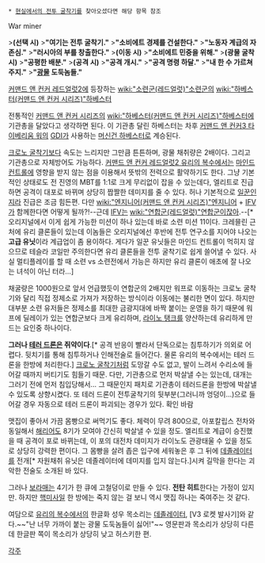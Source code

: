  * [[M9ACE|현실에서의 전투 굴착기]]를 찾아오셨다면 해당 항목 참조

War miner

>'''(선택 시)'''
>'''"여기는 전투 굴착기."'''
>'''"소비에트 경제를 건설한다."'''
>'''"노동자 계급의 자존심."'''
>'''"러시아의 부를 창출한다."'''
>'''(이동 시)'''
>'''"소비에트 민중을 위해."'''
>'''(광물 굴착 시)'''
>'''"공평한 배분."'''
>'''(공격 시)'''
>'''"공격 개시."'''
>'''"공격 명령 하달."'''
>'''"내 한 수 가르쳐주지."'''
>'''"[[광물]] 도둑놈들."'''

[[커맨드 앤 컨커 레드얼럿2]]에 등장하는 [[wiki:"소련군(레드얼럿)"소련군]]의 [[wiki:"하베스터(커맨드 앤 컨커 시리즈)"하베스터]]

전통적인 [[커맨드 앤 컨커 시리즈]]의 [[wiki:"하베스터(커맨드 앤 컨커 시리즈)"하베스터]]에 기관총을 달았다고 생각하면 된다. 이 기관총 달린 하베스터는 차후 [[커맨드 앤 컨커3 타이베리움 워]]의 [[GDI]]가 사용하는 [[머신건 하베스터]]로 계승된다.

[[크로노 굴착기]]보다 속도는 느리지만 그만큼 튼튼하며, 광물 채취량은 2배이다. 그리고 기관총으로 자체방어도 가능하다. [[커맨드 앤 컨커 레드얼럿2 유리의 복수]]에서는 [[마인드 컨트롤]]에 영향을 받지 않는 점을 이용해서 뜻밖의 전력으로 활약하기도 한다. 그냥 기본적인 상태로도 전 진영의 MBT를 1:1로 크게 무리없이 잡을 수 있는데다, 엘리트로 진급하면 공격이 대포로 바뀌며 상당히 짭짤한 데미지를 줄 수 있다. 허나 기본적으로 [[일꾼]]인지라 진급은 조금 힘든편. 다만 [[wiki:"엔지니어(커맨드 앤 컨커 시리즈)"엔지니어]] + [[IFV]]가 함께한다면 어떻게 될까?!--근데 [[IFV]]는 [[wiki:"연합군(레드얼럿)"연합군]]이잖아.--[* 오리지널에서 이게 쉽게 가능한 미션이 하나 있는데 바로 소련 미션 11이다. 크레믈린 근처에 유리 클론들이 있는데 이놈들은 오리지널에선 후반에 전투 연구소를 지어야 나오는 '''고급 유닛'''이라 계급업이 좀 용이하다. 게다가 일꾼 유닛들은 마인드 컨트롤이 먹히지 않으므로 테슬라 코일만 주의한다면 유리 클론들을 전투 굴착기로 쉽게 쓸어낼 수 있다. 사실 멀티플레이를 할 때 소련 vs 소련전에서 가능은 하지만 유리 클론이 애초에 잘 나오는 녀석이 아닌 터라…]

채굴량은 1000원으로 앞서 언급했듯이 연합군의 2배지만 워프로 이동하는 크로노 굴착기와 달리 직접 정제소로 가져가 저장하는 방식이라 이동에는 불리한 면이 있다. 하지만 대부분 소련 유저들은 정제소를 최대한 금광지대에 바짝 붙이는 운영을 하기 때문에 워프에 딜레이가 있는 연합군보다 크게 유리하며, [[라이노 탱크]]를 양산하는데 유리하게 만드는 요인중 하나이다.

'''그러나 [[테러 드론]]은 쥐약이다'''.[* 공격 반응이 빨라서 단독으로는 침투하기가 의외로 어렵다. 뒷치기를 통해 침투하거나 인해전술로 들어간다. 물론 유리의 복수에서는 테러 드론을 한방에 처리한다.] [[크로노 굴착기]]처럼 도망갈 수도 없고, 발이 느려서 수리소에 들어갈 때까지 버티기도 힘들기 때문. 다만, 기관총으로 먼저 박살낼 수는 있는데, 대개는 그러기 전에 먼저 침입당해서… 그 때문인지 패치로 기관총이 테러드론을 한방에 박살낼 수 있도록 상향시켰다. 또 테러 드론이 전투굴착기의 뒷부분(그러니까 엉덩이…)으로 들어갈 경우 자동으로 테러 드론이 파괴되는 경우가 있다. 확인 바람

맷집이 좋아서 가끔 몸빵으로 써먹기도 좋다. 체력이 무려 800으로, 아포칼립스 전차와 동일해서 [[해리어]]도 8기가 모여야 간신히 박살낼 수 있을 정도. 엘리트로 계급이 승진했을 때 공격이 포로 바뀌는데, 이 포의 대전차 데미지가 라이노도 관광태울 수 있을 정도로 상당히 강력한 편이다. 그 몸빵을 살려 좁은 입구에 세워놓은 후 그 뒤에 [[데졸레이터]]를 전개[* 자원채취 유닛은 데졸레이터에 데미지를 입지 않는다.]시켜 길막을 한다는 괴악한 전술도 소개된 바 있다.

그러나 [[보라매]]는 4기가 한 큐에 고철덩이로 만들 수 있다. '''전탄 히트'''한다는 가정이 있지만.
하지만 [[핵미사일]] 한 방에는 죽지 않는 걸 보니 역시 맷집 하나는 죽여주는 것 같다.

여담으로 [[유리의 복수]]에서의 한글화 성우 목소리는 [[데졸레이터]], [V3 로켓 발사기]와 같다.~~"난 너무 가까이 붙는 광물 도둑놈들이 싫어!"~~ 영문판과 목소리가 상당히 다른데 한글판 쪽이 목소리가 상당히 낮고 허스키한 편.

[[각주]]

